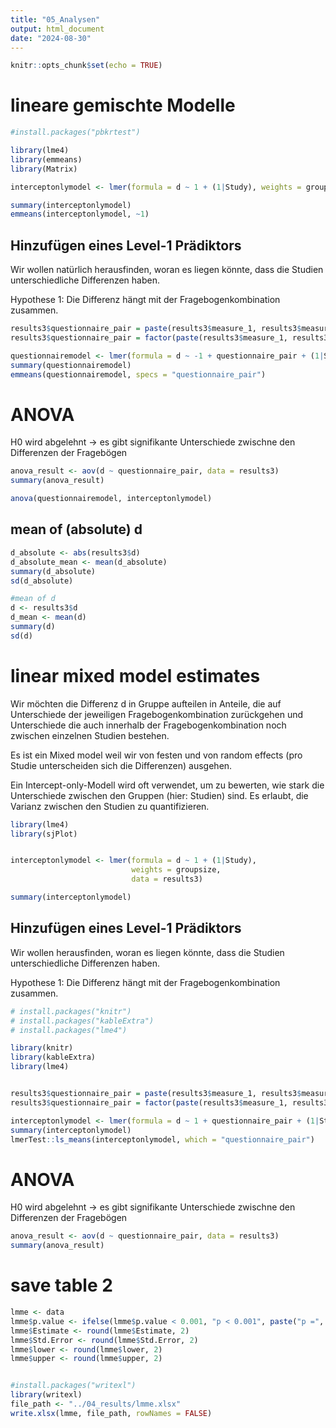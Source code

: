 ```yaml
---
title: "05_Analysen"
output: html_document
date: "2024-08-30"
---
```


```r
knitr::opts_chunk$set(echo = TRUE)
```


# lineare gemischte Modelle 
```r
#install.packages("pbkrtest")

library(lme4)
library(emmeans)
library(Matrix)

interceptonlymodel <- lmer(formula = d ~ 1 + (1|Study), weights = groupsize, data = results3)

summary(interceptonlymodel)
emmeans(interceptonlymodel, ~1)


```

## Hinzufügen eines Level-1 Prädiktors
Wir wollen natürlich herausfinden, woran es liegen könnte, dass die Studien unterschiedliche Differenzen haben.

Hypothese 1: Die Differenz hängt mit der Fragebogenkombination zusammen.


```r
results3$questionnaire_pair = paste(results3$measure_1, results3$measure_2)
results3$questionnaire_pair = factor(paste(results3$measure_1, results3$measure_2))

questionnairemodel <- lmer(formula = d ~ -1 + questionnaire_pair + (1|Study), weights = groupsize, data = results3)
summary(questionnairemodel)
emmeans(questionnairemodel, specs = "questionnaire_pair")


```

# ANOVA

H0 wird abgelehnt -> es gibt signifikante Unterschiede zwischne den Differenzen der Fragebögen
```r

anova_result <- aov(d ~ questionnaire_pair, data = results3)
summary(anova_result)

anova(questionnairemodel, interceptonlymodel)

```


## mean of (absolute) d 
```r

d_absolute <- abs(results3$d)
d_absolute_mean <- mean(d_absolute)
summary(d_absolute)
sd(d_absolute)

#mean of d
d <- results3$d
d_mean <- mean(d)
summary(d)
sd(d)
```

# linear mixed model estimates

Wir möchten die Differenz d in Gruppe aufteilen in Anteile, die auf Unterschiede der jeweiligen Fragebogenkombination zurückgehen und Unterschiede die auch innerhalb der Fragebogenkombination noch zwischen einzelnen Studien bestehen. 

Es ist ein Mixed model weil wir von festen und von random effects (pro Studie unterscheiden sich die Differenzen) ausgehen. 

Ein Intercept-only-Modell wird oft verwendet, um zu bewerten, wie stark die Unterschiede zwischen den Gruppen (hier: Studien) sind. Es erlaubt, die Varianz zwischen den Studien zu quantifizieren.

```r
library(lme4)
library(sjPlot)


interceptonlymodel <- lmer(formula = d ~ 1 + (1|Study),
                           weights = groupsize,
                           data = results3)

summary(interceptonlymodel)


```

## Hinzufügen eines Level-1 Prädiktors
Wir wollen herausfinden, woran es liegen könnte, dass die Studien unterschiedliche Differenzen haben.

Hypothese 1: Die Differenz hängt mit der Fragebogenkombination zusammen.



```r

# install.packages("knitr")
# install.packages("kableExtra")
# install.packages("lme4")

library(knitr)
library(kableExtra)
library(lme4)


results3$questionnaire_pair = paste(results3$measure_1, results3$measure_2)
results3$questionnaire_pair = factor(paste(results3$measure_1, results3$measure_2))

interceptonlymodel <- lmer(formula = d ~ 1 + questionnaire_pair + (1|Study), weights = groupsize, data = results3)
summary(interceptonlymodel)
lmerTest::ls_means(interceptonlymodel, which = "questionnaire_pair")

```

# ANOVA

H0 wird abgelehnt -> es gibt signifikante Unterschiede zwischne den Differenzen der Fragebögen
```r

anova_result <- aov(d ~ questionnaire_pair, data = results3)
summary(anova_result)

```

# save table 2
```r

lmme <- data
lmme$p.value <- ifelse(lmme$p.value < 0.001, "p < 0.001", paste("p =", lmme$p.value))
lmme$Estimate <- round(lmme$Estimate, 2)
lmme$Std.Error <- round(lmme$Std.Error, 2)
lmme$lower <- round(lmme$lower, 2)
lmme$upper <- round(lmme$upper, 2)


#install.packages("writexl")
library(writexl)
file_path <- "../04_results/lmme.xlsx"
write.xlsx(lmme, file_path, rowNames = FALSE)

```
